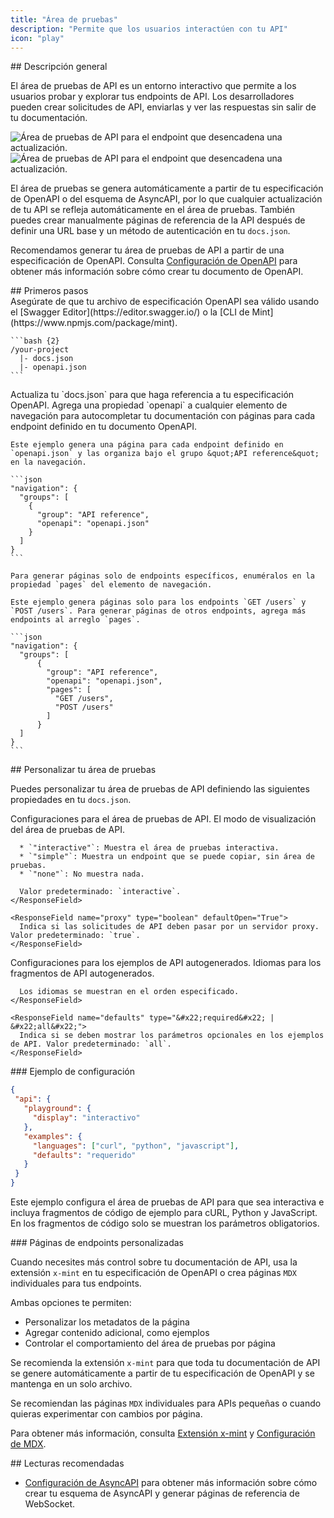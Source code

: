 ```yaml
---
title: "Área de pruebas"
description: "Permite que los usuarios interactúen con tu API"
icon: "play"
---
```


<div id="overview">
  ## Descripción general
</div>

El área de pruebas de API es un entorno interactivo que permite a los usuarios probar y explorar tus endpoints de API. Los desarrolladores pueden crear solicitudes de API, enviarlas y ver las respuestas sin salir de tu documentación.

<Frame>
  <img src="/images/playground/API-playground-light.png" alt="Área de pruebas de API para el endpoint que desencadena una actualización." className="block dark:hidden" />

  <img src="/images/playground/API-playground-dark.png" alt="Área de pruebas de API para el endpoint que desencadena una actualización." className="hidden dark:block" />
</Frame>

El área de pruebas se genera automáticamente a partir de tu especificación de OpenAPI o del esquema de AsyncAPI, por lo que cualquier actualización de tu API se refleja automáticamente en el área de pruebas. También puedes crear manualmente páginas de referencia de la API después de definir una URL base y un método de autenticación en tu `docs.json`.

Recomendamos generar tu área de pruebas de API a partir de una especificación de OpenAPI. Consulta [Configuración de OpenAPI](/es/api-playground/openapi-setup) para obtener más información sobre cómo crear tu documento de OpenAPI.

<div id="getting-started">
  ## Primeros pasos
</div>

<Steps>
  <Step title="Añade tu archivo de especificación OpenAPI.">
    <Info>
      Asegúrate de que tu archivo de especificación OpenAPI sea válido usando el [Swagger Editor](https://editor.swagger.io/) o la [CLI de Mint](https://www.npmjs.com/package/mint).
    </Info>

    ```bash {2}
    /your-project
      |- docs.json
      |- openapi.json
    ```
  </Step>

  <Step title="Configura `docs.json`.">
    Actualiza tu `docs.json` para que haga referencia a tu especificación OpenAPI. Agrega una propiedad `openapi` a cualquier elemento de navegación para autocompletar tu documentación con páginas para cada endpoint definido en tu documento OpenAPI.

    Este ejemplo genera una página para cada endpoint definido en `openapi.json` y las organiza bajo el grupo &quot;API reference&quot; en la navegación.

    ```json
    "navigation": {
      "groups": [
        {
          "group": "API reference",
          "openapi": "openapi.json"
        }
      ]
    }
    ```

    Para generar páginas solo de endpoints específicos, enuméralos en la propiedad `pages` del elemento de navegación.

    Este ejemplo genera páginas solo para los endpoints `GET /users` y `POST /users`. Para generar páginas de otros endpoints, agrega más endpoints al arreglo `pages`.

    ```json
    "navigation": {
      "groups": [
          {
            "group": "API reference",
            "openapi": "openapi.json",
            "pages": [
              "GET /users",
              "POST /users"
            ]
          }
      ]
    }
    ```
  </Step>
</Steps>

<div id="customizing-your-playground">
  ## Personalizar tu área de pruebas
</div>

Puedes personalizar tu área de pruebas de API definiendo las siguientes propiedades en tu `docs.json`.

<ResponseField name="playground" type="object">
  Configuraciones para el área de pruebas de API.

  <Expandable title="playground" defaultOpen="True">
    <ResponseField name="display" type="&#x22;interactive&#x22; | &#x22;simple&#x22; | &#x22;none&#x22;">
      El modo de visualización del área de pruebas de API.

      * `"interactive"`: Muestra el área de pruebas interactiva.
      * `"simple"`: Muestra un endpoint que se puede copiar, sin área de pruebas.
      * `"none"`: No muestra nada.

      Valor predeterminado: `interactive`.
    </ResponseField>

    <ResponseField name="proxy" type="boolean" defaultOpen="True">
      Indica si las solicitudes de API deben pasar por un servidor proxy. Valor predeterminado: `true`.
    </ResponseField>
  </Expandable>
</ResponseField>

<ResponseField name="examples" type="object">
  Configuraciones para los ejemplos de API autogenerados.

  <Expandable title="examples" defaultOpen="True">
    <ResponseField name="languages" type="array of string">
      Idiomas para los fragmentos de API autogenerados.

      Los idiomas se muestran en el orden especificado.
    </ResponseField>

    <ResponseField name="defaults" type="&#x22;required&#x22; | &#x22;all&#x22;">
      Indica si se deben mostrar los parámetros opcionales en los ejemplos de API. Valor predeterminado: `all`.
    </ResponseField>
  </Expandable>
</ResponseField>

<div id="example-configuration">
  ### Ejemplo de configuración
</div>

```json
{
 "api": {
   "playground": {
     "display": "interactivo"
   },
   "examples": {
     "languages": ["curl", "python", "javascript"],
     "defaults": "requerido"
   }
 }
}
```

Este ejemplo configura el área de pruebas de API para que sea interactiva e incluya fragmentos de código de ejemplo para cURL, Python y JavaScript. En los fragmentos de código solo se muestran los parámetros obligatorios.

<div id="custom-endpoint-pages">
  ### Páginas de endpoints personalizadas
</div>

Cuando necesites más control sobre tu documentación de API, usa la extensión `x-mint` en tu especificación de OpenAPI o crea páginas `MDX` individuales para tus endpoints.

Ambas opciones te permiten:

* Personalizar los metadatos de la página
* Agregar contenido adicional, como ejemplos
* Controlar el comportamiento del área de pruebas por página

Se recomienda la extensión `x-mint` para que toda tu documentación de API se genere automáticamente a partir de tu especificación de OpenAPI y se mantenga en un solo archivo.

Se recomiendan las páginas `MDX` individuales para APIs pequeñas o cuando quieras experimentar con cambios por página.

Para obtener más información, consulta [Extensión x-mint](/es/api-playground/openapi-setup#x-mint-extension) y [Configuración de MDX](/es/api-playground/mdx/configuration).

<div id="further-reading">
  ## Lecturas recomendadas
</div>

* [Configuración de AsyncAPI](/es/api-playground/asyncapi/setup) para obtener más información sobre cómo crear tu esquema de AsyncAPI y generar páginas de referencia de WebSocket.
